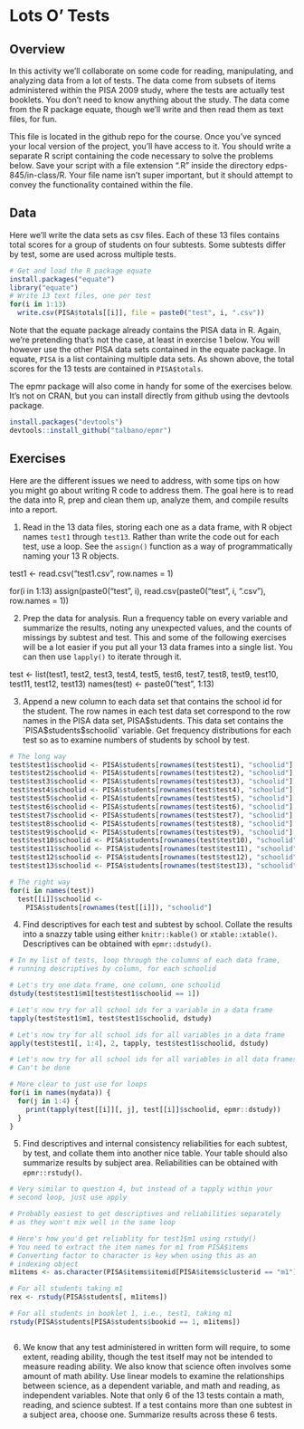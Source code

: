 # Lots O' Tests

## Overview

In this activity we'll collaborate on some code for reading, manipulating, and analyzing data from a lot of tests. The data come from subsets of items administered within the PISA 2009 study, where the tests are actually test booklets. You don't need to know anything about the study. The data come from the R package equate, though we'll write and then read them as text files, for fun.

This file is located in the github repo for the course. Once you've synced your local version of the project, you'll have access to it. You should write a separate R script containing the code necessary to solve the problems below. Save your script with a file extension ".R" inside the directory edps-845/in-class/R. Your file name isn't super important, but it should attempt to convey the functionality contained within the file.

## Data

Here we'll write the data sets as csv files. Each of these 13 files contains total scores for a group of students on four subtests. Some subtests differ by test, some are used across multiple tests.

```r
# Get and load the R package equate
install.packages("equate")
library("equate")
# Write 13 text files, one per test
for(i in 1:13)
  write.csv(PISA$totals[[i]], file = paste0("test", i, ".csv"))
```

Note that the equate package already contains the PISA data in R. Again, we're pretending that's not the case, at least in exercise 1 below. You will however use the other PISA data sets contained in the equate package. In equate, `PISA` is a list containing multiple data sets. As shown above, the total scores for the 13 tests are contained in `PISA$totals`.

The epmr package will also come in handy for some of the exercises below. It's not on CRAN, but you can install directly from github using the devtools package.

```r
install.packages("devtools")
devtools::install_github("talbano/epmr")
```

## Exercises

Here are the different issues we need to address, with some tips on how you might go about writing R code to address them. The goal here is to read the data into R, prep and clean them up, analyze them, and compile results into a report.

1. Read in the 13 data files, storing each one as a data frame, with R object names `test1` through `test13`. Rather than write the code out for each test, use a loop. See the `assign()` function as a way of programmatically naming your 13 R objects.

test1 <- read.csv("test1.csv", row.names = 1)

for(i in 1:13)
  assign(paste0("test", i), read.csv(paste0("test", i, ".csv"),
  row.names = 1))

2. Prep the data for analysis. Run a frequency table on every variable and summarize the results, noting any unexpected values, and the counts of missings by subtest and test. This and some of the following exercises will be a lot easier if you put all your 13 data frames into a single list. You can then use `lapply()` to iterate through it.

test <- list(test1, test2, test3, test4, test5, test6, test7,
  test8, test9, test10, test11, test12, test13)
names(test) <- paste0("test", 1:13)

3. Append a new column to each data set that contains the school id for the student. The row names in each test data set correspond to the row names in the PISA data set, PISA$students. This data set contains the `PISA$students$schoolid` variable. Get frequency distributions for each test so as to examine numbers of students by school by test.

```r
# The long way
test$test1$schoolid <- PISA$students[rownames(test$test1), "schoolid"]
test$test2$schoolid <- PISA$students[rownames(test$test2), "schoolid"]
test$test3$schoolid <- PISA$students[rownames(test$test3), "schoolid"]
test$test4$schoolid <- PISA$students[rownames(test$test4), "schoolid"]
test$test5$schoolid <- PISA$students[rownames(test$test5), "schoolid"]
test$test6$schoolid <- PISA$students[rownames(test$test6), "schoolid"]
test$test7$schoolid <- PISA$students[rownames(test$test7), "schoolid"]
test$test8$schoolid <- PISA$students[rownames(test$test8), "schoolid"]
test$test9$schoolid <- PISA$students[rownames(test$test9), "schoolid"]
test$test10$schoolid <- PISA$students[rownames(test$test10), "schoolid"]
test$test11$schoolid <- PISA$students[rownames(test$test11), "schoolid"]
test$test12$schoolid <- PISA$students[rownames(test$test12), "schoolid"]
test$test13$schoolid <- PISA$students[rownames(test$test13), "schoolid"]

# The right way
for(i in names(test))
  test[[i]]$schoolid <-
    PISA$students[rownames(test[[i]]), "schoolid"]
```

4. Find descriptives for each test and subtest by school. Collate the results into a snazzy table using either `knitr::kable()` or `xtable::xtable()`. Descriptives can be obtained with `epmr::dstudy()`.

```r
# In my list of tests, loop through the columns of each data frame,
# running descriptives by column, for each schoolid

# Let's try one data frame, one column, one schoolid
dstudy(test$test1$m1[test$test1$schoolid == 1])

# Let's now try for all school ids for a variable in a data frame
tapply(test$test1$m1, test$test1$schoolid, dstudy)

# Let's now try for all school ids for all variables in a data frame
apply(test$test1[, 1:4], 2, tapply, test$test1$schoolid, dstudy)

# Let's now try for all school ids for all variables in all data frames
# Can't be done
```

```r
# More clear to just use for loops
for(i in names(mydata)) {
  for(j in 1:4) {
    print(tapply(test[[i]][, j], test[[i]]$schoolid, epmr::dstudy))
  }
}
```

5. Find descriptives and internal consistency reliabilities for each subtest, by test, and collate them into another nice table. Your table should also summarize results by subject area. Reliabilities can be obtained with `epmr::rstudy()`.

```r
# Very similar to question 4, but instead of a tapply within your
# second loop, just use apply

# Probably easiest to get descriptives and reliabilities separately
# as they won't mix well in the same loop

# Here's how you'd get reliablity for test1$m1 using rstudy()
# You need to extract the item names for m1 from PISA$items
# Converting factor to character is key when using this as an
# indexing object
m1items <- as.character(PISA$items$itemid[PISA$items$clusterid == "m1"])

# For all students taking m1
rex <- rstudy(PISA$students[, m1items])

# For all students in booklet 1, i.e., test1, taking m1
rstudy(PISA$students[PISA$students$bookid == 1, m1items])



```

6. We know that any test administered in written form will require, to some extent, reading ability, though the test itself may not be intended to measure reading ability. We also know that science often involves some amount of math ability. Use linear models to examine the relationships between science, as a dependent variable, and math and reading, as independent variables. Note that only 6 of the 13 tests contain a math, reading, and science subtest. If a test contains more than one subtest in a subject area, choose one. Summarize results across these 6 tests.